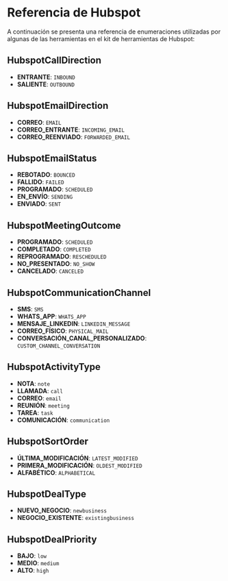 # Referencia de Hubspot

A continuación se presenta una referencia de enumeraciones utilizadas por algunas de las herramientas en el kit de herramientas de Hubspot:

## HubspotCallDirection

- **ENTRANTE**: `INBOUND`
- **SALIENTE**: `OUTBOUND`

## HubspotEmailDirection

- **CORREO**: `EMAIL`
- **CORREO_ENTRANTE**: `INCOMING_EMAIL`
- **CORREO_REENVIADO**: `FORWARDED_EMAIL`

## HubspotEmailStatus

- **REBOTADO**: `BOUNCED`
- **FALLIDO**: `FAILED`
- **PROGRAMADO**: `SCHEDULED`
- **EN_ENVÍO**: `SENDING`
- **ENVIADO**: `SENT`

## HubspotMeetingOutcome

- **PROGRAMADO**: `SCHEDULED`
- **COMPLETADO**: `COMPLETED`
- **REPROGRAMADO**: `RESCHEDULED`
- **NO_PRESENTADO**: `NO_SHOW`
- **CANCELADO**: `CANCELED`

## HubspotCommunicationChannel

- **SMS**: `SMS`
- **WHATS_APP**: `WHATS_APP`
- **MENSAJE_LINKEDIN**: `LINKEDIN_MESSAGE`
- **CORREO_FÍSICO**: `PHYSICAL_MAIL`
- **CONVERSACIÓN_CANAL_PERSONALIZADO**: `CUSTOM_CHANNEL_CONVERSATION`

## HubspotActivityType

- **NOTA**: `note`
- **LLAMADA**: `call`
- **CORREO**: `email`
- **REUNIÓN**: `meeting`
- **TAREA**: `task`
- **COMUNICACIÓN**: `communication`

## HubspotSortOrder

- **ÚLTIMA_MODIFICACIÓN**: `LATEST_MODIFIED`
- **PRIMERA_MODIFICACIÓN**: `OLDEST_MODIFIED`
- **ALFABÉTICO**: `ALPHABETICAL`

## HubspotDealType

- **NUEVO_NEGOCIO**: `newbusiness`
- **NEGOCIO_EXISTENTE**: `existingbusiness`

## HubspotDealPriority

- **BAJO**: `low`
- **MEDIO**: `medium`
- **ALTO**: `high`